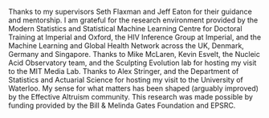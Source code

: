 Thanks to my supervisors Seth Flaxman and Jeff Eaton for their guidance and mentorship.
I am grateful for the research environment provided by the Modern Statistics and Statistical Machine Learning Centre for Doctoral Training at Imperial and Oxford, the HIV Inference Group at Imperial, and the Machine Learning and Global Health Network across the UK, Denmark, Germany and Singapore.
Thanks to Mike McLaren, Kevin Esvelt, the Nucleic Acid Observatory team, and the Sculpting Evolution lab for hosting my visit to the MIT Media Lab.
Thanks to Alex Stringer, and the Department of Statistics and Actuarial Science for hosting my visit to the University of Waterloo.
My sense for what matters has been shaped (arguably improved) by the Effective Altruism community.
This research was made possible by funding provided by the Bill & Melinda Gates Foundation and EPSRC.

\begin{flushright}
Adam Howes \\
Imperial College London\\
October 2023
\end{flushright}
